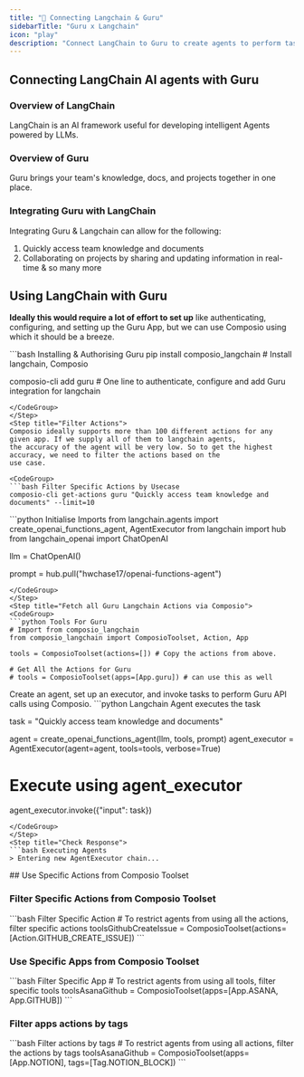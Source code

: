 ```yaml
---
title: "🚀 Connecting Langchain & Guru"
sidebarTitle: "Guru x Langchain"
icon: "play"
description: "Connect LangChain to Guru to create agents to perform tasks using natural language"
---
```


## Connecting LangChain AI agents with Guru

### Overview of LangChain

LangChain is an AI framework useful for developing intelligent Agents powered by LLMs.

### Overview of Guru

Guru brings your team's knowledge, docs, and projects together in one place.

### Integrating Guru with LangChain

Integrating Guru & Langchain can allow for the following:

1. Quickly access team knowledge and documents
2. Collaborating on projects by sharing and updating information in real-time
& so many more

## Using LangChain with Guru

<Steps>
<Step title="Setting Up the Environment">

**Ideally this would require a lot of effort to set up** like authenticating, configuring, and setting up the Guru App, but we can use Composio using which it should be a breeze.

<CodeGroup>
```bash Installing & Authorising Guru
pip install composio_langchain # Install langchain, Composio 

composio-cli add guru # One line to authenticate, configure and add Guru integration for langchain
```
</CodeGroup>
</Step>
<Step title="Filter Actions">
Composio ideally supports more than 100 different actions for any given app. If we supply all of them to langchain agents, 
the accuracy of the agent will be very low. So to get the highest accuracy, we need to filter the actions based on the 
use case.

<CodeGroup>
```bash Filter Specific Actions by Usecase
composio-cli get-actions guru "Quickly access team knowledge and documents" --limit=10
```
</CodeGroup>

</Step>
<Step title="Import Base Packages">

<CodeGroup>
```python Initialise Imports
from langchain.agents import create_openai_functions_agent, AgentExecutor
from langchain import hub
from langchain_openai import ChatOpenAI


llm = ChatOpenAI()

prompt = hub.pull("hwchase17/openai-functions-agent")
```
</CodeGroup>
</Step>
<Step title="Fetch all Guru Langchain Actions via Composio">
<CodeGroup>
```python Tools For Guru
# Import from composio_langchain
from composio_langchain import ComposioToolset, Action, App

tools = ComposioToolset(actions=[]) # Copy the actions from above. 

# Get All the Actions for Guru
# tools = ComposioToolset(apps=[App.guru]) # can use this as well
```
</CodeGroup>
</Step>
<Step title="Execute the Agent">
Create an agent, set up an executor, and invoke tasks to perform Guru API calls using Composio. 
<CodeGroup>
```python Langchain Agent executes the task

task = "Quickly access team knowledge and documents"

agent = create_openai_functions_agent(llm, tools, prompt)
agent_executor = AgentExecutor(agent=agent, tools=tools, verbose=True)

# Execute using agent_executor
agent_executor.invoke({"input": task})
```
</CodeGroup>
</Step>
<Step title="Check Response">
```bash Executing Agents
> Entering new AgentExecutor chain...
```
</Step>
</Steps>
## Use Specific Actions from Composio Toolset

### Filter Specific Actions from Composio Toolset

<CodeGroup>
```bash Filter Specific Action
# To restrict agents from using all the actions, filter specific actions
toolsGithubCreateIssue = ComposioToolset(actions=[Action.GITHUB_CREATE_ISSUE])
```
</CodeGroup>

### Use Specific Apps from Composio Toolset
<CodeGroup>
```bash Filter Specific App
# To restrict agents from using all tools, filter specific tools
toolsAsanaGithub = ComposioToolset(apps=[App.ASANA, App.GITHUB])
```
</CodeGroup>

### Filter apps actions by tags 
<CodeGroup>
```bash Filter actions by tags
# To restrict agents from using all actions, filter the actions by tags
toolsAsanaGithub = ComposioToolset(apps=[App.NOTION], tags=[Tag.NOTION_BLOCK])
```
</CodeGroup>

